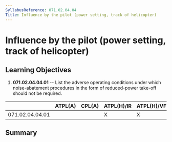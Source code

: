 ```yaml
---
SyllabusReference: 071.02.04.04
Title: Influence by the pilot (power setting, track of helicopter)
---
```


# Influence by the pilot (power setting, track of helicopter)

## Learning Objectives

1.  **071.02.04.04.01** -- List the adverse operating conditions under which
    noise-abatement procedures in the form of reduced-power take-off should not
    be required.

|                 | ATPL(A) | CPL(A) | ATPL(H)/IR | ATPL(H)/VFR | CPL(H) | IR  | CBIR(A) |
| --------------- | ------- | ------ | ---------- | ----------- | ------ | --- | ------- |
| 071.02.04.04.01 |         |        | X          | X           | X      |     |         |

## Summary
